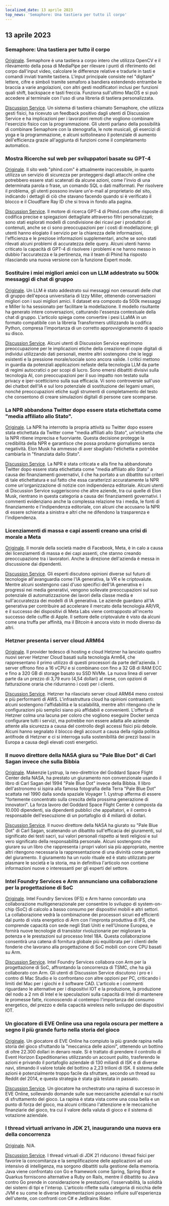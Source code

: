 ```yaml
---
localized_date: 13 aprile 2023
top_news: 'Semaphore: Una tastiera per tutto il corpo'
---
```




<CallToAction />

<Steps>

## 13 aprile 2023

### Semaphore: Una tastiera per tutto il corpo

[Originale](https://github.com/everythingishacked/Semaphore).
Semaphore è una tastiera a corpo intero che utilizza OpenCV e il rilevamento della posa di MediaPipe per rilevare i punti di riferimento del corpo dall'input video, calcolare le differenze relative e tradurle in tasti e comandi inviati tramite tastiera. L'input principale consiste nel "digitare" lettere, cifre e simboli tramite semaforo a bandiera estendendo entrambe le braccia a varie angolazioni, con altri gesti modificatori inclusi per funzioni quali shift, backspace e tasti freccia. Funziona sull'ultimo MacOS e si può accedere al terminale con l'uso di una libreria di tastiera personalizzata.

[Discussion Service](http://news.ycombinator.com/item?id=35536550).
Un sistema di tastiera chiamato Semaphore, che utilizza gesti fisici, ha ricevuto un feedback positivo dagli utenti di Discussion Service e ha implicazioni per i lavoratori remoti che vogliono combinare l'esercizio fisico con la programmazione. Gli utenti parlano della possibilità di combinare Semaphore con la stenografia, le note musicali, gli esercizi di yoga e la programmazione, e alcuni sottolineano il potenziale di aumento dell'efficienza grazie all'aggiunta di funzioni come il completamento automatico.

### Mostra Ricerche sul web per sviluppatori basate su GPT-4

[Originale](https://www.phind.com).
Il sito web "phind.com" è attualmente inaccessibile, in quanto utilizza un servizio di sicurezza per proteggersi dagli attacchi online che potrebbero essere stati scatenati da alcune azioni, come l'invio di una determinata parola o frase, un comando SQL o dati malformati. Per risolvere il problema, gli utenti possono inviare un'e-mail al proprietario del sito, indicando i dettagli di ciò che stavano facendo quando si è verificato il blocco e il Cloudflare Ray ID che si trova in fondo alla pagina.

[Discussion Service](http://news.ycombinator.com/item?id=35543668).
Il motore di ricerca GPT-4 di Phind.com offre risposte di codifica precise e spiegazioni dettagliate attraverso filtri personalizzati; sono stati esplorati modelli di condivisione dei ricavi per i produttori di contenuti, anche se ci sono preoccupazioni per i costi di modellazione; gli utenti hanno elogiato il servizio per la chiarezza delle informazioni, l'efficienza e le preziose informazioni supplementari, anche se sono stati rilevati alcuni problemi di accuratezza delle query. Alcuni utenti hanno criticato la capacità di GPT-4 di risolvere i problemi e ne hanno messo in dubbio l'accuratezza e la pertinenza, ma il team di Phind ha risposto rilasciando una nuova versione con la funzione Expert mode.

### Sostituire i miei migliori amici con un LLM addestrato su 500k messaggi di chat di gruppo

[Originale](https://www.izzy.co/blogs/robo-boys.html).
Un LLM è stato addestrato sui messaggi non censurati delle chat di gruppo dell'epoca universitaria di Izzy Miller, ottenendo conversazioni migliori con i suoi migliori amici. Il dataset era composto da 500k messaggi e Miller lo ha sessionato per facilitare la modellazione. Il modello risultante ha generato intere conversazioni, catturando l'essenza contestuale della chat di gruppo. L'articolo spiega come convertire i pesi LLaMA in un formato compatibile con la libreria Transformers utilizzando la codifica Python, compresa l'importanza di un corretto approvvigionamento di spazio su disco.

[Discussion Service](http://news.ycombinator.com/item?id=35540154).
Alcuni utenti di Discussion Service esprimono preoccupazione per le implicazioni etiche della creazione di copie digitali di individui utilizzando dati personali, mentre altri sostengono che le leggi esistenti e la pressione morale/sociale sono ancora valide. I critici mettono in guardia da potenziali applicazioni nefaste della tecnologia LLM da parte di regimi autocratici o per scopi di lucro. Sono emersi dibattiti divisivi sulla tecnologia AI, con preoccupazioni per il suo impatto non testato sulla privacy e iper-scetticismo sulla sua efficacia. Vi sono controversie sull'uso dei chatbot dell'IA e sul loro potenziale di sostituzione dei legami umani, nonché preoccupazioni etiche sugli strumenti di completamento del testo che consentono di creare simulazioni digitali di persone care scomparse.

### La NPR abbandona Twitter dopo essere stata etichettata come "media affiliato allo Stato".

[Originale](https://www.wbur.org/npr/1169269161/npr-leaves-twitter-government-funded-media-label).
La NPR ha interrotto la propria attività su Twitter dopo essere stata etichettata da Twitter come "media affiliati allo Stato", un'etichetta che la NPR ritiene imprecisa e fuorviante. Questa decisione protegge la credibilità della NPR e garantisce che possa produrre giornalismo senza negatività. Elon Musk ha ammesso di aver sbagliato l'etichetta e potrebbe cambiarla in "finanziata dallo Stato".

[Discussion Service](http://news.ycombinator.com/item?id=35539280).
La NPR è stata criticata e alla fine ha abbandonato Twitter dopo essere stata etichettata come "media affiliato allo Stato" a causa dei finanziamenti governativi, il che ha portato a un dibattito sui criteri di tale etichettatura e sul fatto che essa caratterizzi accuratamente la NPR come un'organizzazione di notizie con indipendenza editoriale. Alcuni utenti di Discussion Service suggeriscono che altre aziende, tra cui quelle di Elon Musk, rientrano in questa categoria a causa dei finanziamenti governativi. I commenti evidenziano anche la complessa relazione tra i media, le fonti di finanziamento e l'indipendenza editoriale, con alcuni che accusano la NPR di essere schierata a sinistra e altri che ne difendono la trasparenza e l'indipendenza.

### Licenziamenti di massa e capi assenti creano una crisi di morale a Meta

[Originale](https://www.nytimes.com/2023/04/12/technology/meta-layoffs-employees-management.html).
Il morale della società madre di Facebook, Meta, è in calo a causa dei licenziamenti di massa e dei capi assenti, che stanno creando preoccupazione tra i lavoratori. Anche la direzione dell'azienda è messa in discussione dai dipendenti.

[Discussion Service](http://news.ycombinator.com/item?id=35537813).
Gli esperti discutono opinioni diverse sul futuro di tecnologie all'avanguardia come l'IA generativa, la VR e le criptovalute. Mentre alcuni sostengono casi d'uso specifici dell'IA generativa e i progressi nei media generativi, vengono sollevate preoccupazioni sul suo potenziale di automatizzazione dei lavori della classe media e sull'accuratezza dei modelli di IA generativa. Le aziende guardano all'IA generativa per contribuire ad accelerare il mercato della tecnologia AR/VR, e il successo dei dispositivi di Meta Labs viene contrapposto all'incerto successo delle cuffie di Apple. Il settore delle criptovalute è visto da alcuni come una truffa per affinità, ma il Bitcoin è ancora visto in modo diverso da altri.

### Hetzner presenta i server cloud ARM64

[Originale](https://www.hetzner.com/press-release/arm64-cloud/).
Il provider tedesco di hosting e cloud Hetzner ha lanciato quattro nuovi server Hetzner Cloud basati sulla tecnologia Arm64, che rappresentano il primo utilizzo di questi processori da parte dell'azienda. I server offrono fino a 16 vCPU e si combinano con fino a 32 GB di RAM ECC e fino a 320 GB di storage basato su SSD NVMe. La nuova linea di server parte da un prezzo di 3,79 euro (4,54 dollari) al mese, con opzioni di fatturazione oraria che ridurranno i costi per i clienti.

[Discussion Service](http://news.ycombinator.com/item?id=35540084).
Hetzner ha rilasciato server cloud ARM64 meno costosi e più performanti di AWS. L'infrastruttura cloud ha opinioni contrastanti: alcuni sostengono l'affidabilità e la scalabilità, mentre altri ritengono che le configurazioni più semplici siano più affidabili e convenienti. L'offerta di Hetzner colma una lacuna per coloro che vogliono eseguire Docker senza configurare tutti i servizi, ma potrebbe non essere adatta alle aziende attente alla sicurezza a causa del controllo degli accessi fisici più debole. Alcuni hanno segnalato il blocco degli account a causa della rigida politica antifrode di Hetzner e ci si interroga sulla sostenibilità dei prezzi bassi in Europa a causa degli elevati costi energetici.

### Il nuovo direttore della NASA giura su "Pale Blue Dot" di Carl Sagan invece che sulla Bibbia

[Originale](https://www.independent.co.uk/space/nasa-director-carl-sagan-oath-b2317698.html).
Makenzie Lystrup, la neo-direttrice del Goddard Space Flight Center della NASA, ha prestato un giuramento non convenzionale usando il libro di Carl Sagan del 1994 "Pale Blue Dot" invece della Bibbia. Il libro dell'astronomo si ispira alla famosa fotografia della Terra "Pale Blue Dot" scattata nel 1990 dalla sonda spaziale Voyager 1. Lystrup afferma di essere "fortemente concentrato sulla crescita della prossima generazione di innovatori". La forza lavoro del Goddard Space Flight Center è composta da 10.000 dipendenti, sia dipendenti pubblici che appaltatori, e il centro è responsabile dell'esecuzione di un portafoglio di 4 miliardi di dollari.

[Discussion Service](http://news.ycombinator.com/item?id=35536612).
Il nuovo direttore della NASA ha giurato su "Pale Blue Dot" di Carl Sagan, scatenando un dibattito sull'efficacia dei giuramenti, sul significato dei testi sacri, sui valori personali rispetto ai testi religiosi e sul vero significato della responsabilità personale. Alcuni sostengono che giurare su un libro che rappresenta i propri valori sia più appropriato, mentre altri ritengono necessaria la rappresentazione di una divinità come garante del giuramento. Il giuramento ha un ruolo rituale ed è stato utilizzato per plasmare le società e la storia, ma in definitiva l'articolo non contiene informazioni nuove o interessanti per gli esperti del settore.

### Intel Foundry Services e Arm annunciano una collaborazione per la progettazione di SoC

[Originale](https://www.intel.com/content/www/us/en/newsroom/news/intel-foundry-arm-announce-multigeneration-collaboration-leading-edge-soc-design.html).
Intel Foundry Services (IFS) e Arm hanno concordato una collaborazione multigenerazionale per consentire lo sviluppo di system-on-chip (SoC) di calcolo a basso consumo per dispositivi mobili e altri settori. La collaborazione vedrà la combinazione dei processori sicuri ed efficienti dal punto di vista energetico di Arm con l'impronta produttiva di IFS, che comprende capacità con sede negli Stati Uniti e nell'Unione Europea, e fornirà nuove tecnologie di transistor rivoluzionarie per migliorare la potenza e le prestazioni sul processo Intel 18A. Questa collaborazione consentirà una catena di fornitura globale più equilibrata per i clienti delle fonderie che lavorano alla progettazione di SoC mobili con core CPU basati su Arm.

[Discussion Service](http://news.ycombinator.com/item?id=35539057).
Intel Foundry Services collabora con Arm per la progettazione di SoC, affrontando la concorrenza di TSMC, che ha già collaborato con Arm. Gli utenti di Discussion Service discutono i pro e i contro di Mac Studio e lo confrontano con altre opzioni per PC, criticando i limiti del Mac per i giochi e il software CAD. L'articolo e i commenti riguardano le alternative per i dispositivi IOT e la produzione, la produzione del nodo a 2 nm di Intel e le speculazioni sulla capacità di Intel di mantenere le promesse fatte, riconoscendo al contempo l'importanza del consumo energetico, del prezzo e della capacità wireless nello sviluppo dei dispositivi IOT.

### Un giocatore di EVE Online usa una regola oscura per mettere a segno il più grande furto nella storia del gioco

[Originale](https://www.pcgamer.com/eve-online-player-uses-obscure-rule-to-pull-off-the-biggest-heist-in-the-games-history/).
Un giocatore di EVE Online ha compiuto la più grande rapina nella storia del gioco sfruttando la "meccanica delle azioni", ottenendo un bottino di oltre 22.300 dollari in denaro reale. Si è trattato di prendere il controllo di Event Horizon Expeditionaries utilizzando un account pulito, trasferendo le azioni e privando il portafoglio aziendale di 130 miliardi di ISK e di diverse navi, stimando il valore totale del bottino a 2,23 trilioni di ISK. Il sistema delle azioni è potenzialmente troppo facile da sfruttare, secondo un thread su Reddit del 2014, e questa strategia è stata già testata in passato.

[Discussion Service](http://news.ycombinator.com/item?id=35533711).
Un giocatore ha orchestrato una rapina di successo in EVE Online, sollevando domande sulle sue meccaniche aziendali e sui rischi di sfruttamento del gioco. La rapina è stata vista come una cosa bella e un punto di forza del gioco, ma alcuni criticano l'attenzione e le meccaniche finanziarie del gioco, tra cui il valore della valuta di gioco e il sistema di votazione aziendale.

### I thread virtuali arrivano in JDK 21, inaugurando una nuova era della concorrenza

[Originale](https://www.infoq.com/news/2023/04/virtual-threads-arrives-jdk21/).
N/A.

[Discussion Service](http://news.ycombinator.com/item?id=35535906).
I thread virtuali di JDK 21 riducono i thread fisici per favorire la concomitanza e la semplificazione delle applicazioni ad uso intensivo di intelligenza, ma sorgono dibattiti sulla gestione della memoria. Java viene confrontato con Go e framework come Spring, Spring Boot e Quarkus forniscono alternative a Ruby on Rails, mentre il dibattito su Java contro Go prende in considerazione le prestazioni, l'osservabilità, la solidità dei sistemi di tipi e l'interop. L'articolo riflette sulla categoria di nicchia delle JVM e su come le diverse implementazioni possano influire sull'esperienza dell'utente, con confronti con C# e JetBrains Rider.

</Steps>
